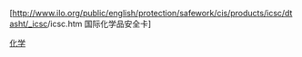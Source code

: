 [http://www.ilo.org/public/english/protection/safework/cis/products/icsc/dtasht/_icsc{{{2|00}}}/icsc{{{1}}}.htm 国际化学品安全卡{{{1}}}] <!-- Syntax: {{ICSC|AllDigits|TwoDigits}} --><noinclude>
[[Category:化学模板|{{PAGENAME}}]]
[[Category:化學外部資源模板|化学]]
</noinclude>